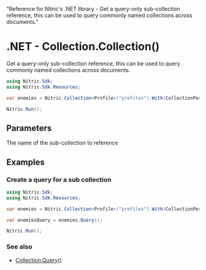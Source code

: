   "Reference for Nitric's .NET library - Get a query-only sub-collection reference, this can be used to query commonly named collections across documents."

# .NET - Collection.Collection()

Get a query-only sub-collection reference, this can be used to query commonly named collections across documents.

```csharp
using Nitric.Sdk;
using Nitric.Sdk.Resources;

var enemies = Nitric.Collection<Profile>("profiles").With(CollectionPermission.Reading).Collection("enemies");

Nitric.Run();
```

## Parameters

<Properties>
  <Property name="name" required type="string">
    The name of the sub-collection to reference
  </Property>
</Properties>

## Examples

### Create a query for a sub collection

```csharp
using Nitric.Sdk;
using Nitric.Sdk.Resources;

var enemies = Nitric.Collection<Profile>("profiles").With(CollectionPermission.Reading).Collection("enemies");

var enemiesQuery = enemies.Query();

Nitric.Run();
```

### See also

- [Collection.Query()](./collection-query)

